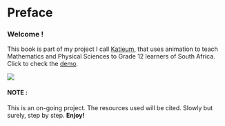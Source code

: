 # Preface {.unnumbered}

### Welcome !

This book is part of my project I call [Katieum](https://github.com/Katleho-Nyoni/Grade_12-Visual), that uses animation to teach Mathematics and Physical Sciences to Grade 12 learners of South Africa. Click to check the [demo](https://www.youtube.com/watch?v=XwBtjpcyG-8).

![](images/Plan.svg)

#### NOTE :

This is an on-going project. The resources used will be cited. Slowly but surely, step by step. **Enjoy!**
